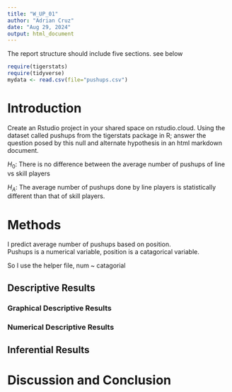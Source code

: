 ```yaml
---
title: "W_UP_01"
author: "Adrian Cruz"
date: "Aug 29, 2024"
output: html_document
---
```

      
      

The report structure should include five sections.  see below
        


```r
require(tigerstats)
require(tidyverse)
mydata <- read.csv(file="pushups.csv")
```
                     
# Introduction

<!--In this section you explain what you are trying to show. Where did the data come from? What is the research or other question you are trying to answer?!-->
           
Create an Rstudio project in your shared space on rstudio.cloud.  Using the dataset called pushups from the tigerstats package in R; answer the question posed by this null and alternate hypothesis in an html markdown document.

$H_0$: There is no difference between the average number of pushups of line vs skill players

$H_A$: The average number of pushups done by line players is statistically different than that of skill players.

# Methods
                  
<!--Decide on your methods: use "variable analysis" or other appropriate descriptors. Make sure to choose at least one graphical method and at least one numerical method.!-->

I predict average number of pushups based on position.    
Pushups is a numerical variable, position is a catagorical variable.

So I use the helper file, num ~ catagorial

<!--Divide this section into two sub-sections: One for your descriptive results and one for your inferential results.!-->

## Descriptive Results

### Graphical Descriptive Results

<!--Graphical results here. Make sure to show your code. Provide appropriate labels for axes, giving units if possible, and provide a good title for the graph, too. Use the graphical results to describe the patterns if any that exist in the data as focused toward the research question!-->

### Numerical Descriptive Results

<!--Numerical results go here. Use the numerical results to describe the patterns if any that exist in the data as focused toward the research question!-->

## Inferential Results

<!--State hypothesis clearly. Make sure your discussion of the inferential test covers all the aspects that the test output produces, such as test statistic, p-value etc. Make a decision about the null hypothesis, explain the assumptions on which the selected test/procedure was based, and why the chosen procedure satisfys the assumptions and is appropriate to answer the research question!-->


# Discussion and Conclusion

<!--Discussion and conclusion here. If you found a relationship be sure to consider whether the relationship occurs because one of the variavbles causes the other, or whether they perhasps are related for some other reason. Watch the chapter 6 videos from the GeorgeTown videos collection.!-->

